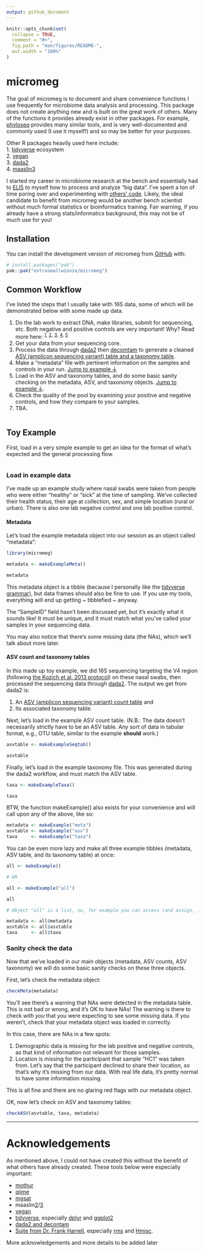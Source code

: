 ```yaml
---
output: github_document
---
```


<!-- README.md is generated from README.Rmd. Please edit that file -->

```r
knitr::opts_chunk$set(
  collapse = TRUE,
  comment = "#>",
  fig.path = "man/figures/README-",
  out.width = "100%"
)
```

# micromeg

<!-- badges: start -->
<!-- badges: end -->

The goal of micromeg is to document and share convenience functions I use frequently for microbiome data analysis and processing. This package does not create anything new and is built on the great work of others. Many of the functions it provides already exist in other packages. For example, [phyloseq](https://bioconductor.org/packages/release/bioc/html/phyloseq.html) provides many similar tools, and is very well-documented and commonly used (I use it myself!) and so may be better for your purposes.    
    
Other R packages heavily used here include:    
1. [tidyverse](https://tidyverse.tidyverse.org) ecosystem   
2. [vegan](https://cran.r-project.org/web/packages/vegan/index.html)   
3. [dada2](https://benjjneb.github.io/dada2/)   
4. [maaslin3](https://huttenhower.sph.harvard.edu/maaslin3/)        


I started my career in microbiome research at the bench and essentially had to [ELI5](https://www.dictionary.com/e/slang/eli5/) to myself how to process and analyze "big data". I've spent a ton of time poring over and experimenting with [others' code](https://github.com/extrasmallwinnie/micromeg/?tab=readme-ov-file#acknowledgements). Likely, the ideal candidate to benefit from micromeg would be another bench scientist without much formal statistics or bioinformatics training. Fair warning, if you already have a strong stats/informatics background, this may not be of much use for you!    

## Installation

You can install the development version of micromeg from [GitHub](https://github.com/extrasmallwinnie/micromeg/) with:

``` r
# install.packages("pak")
pak::pak("extrasmallwinnie/micromeg")
```

## Common Workflow

I've listed the steps that I usually take with 16S data, some of which will be demonstrated below with some made up data.    

1. Do the lab work to extract DNA, make libraries, submit for sequencing, etc. Both negative and positive controls are very important! Why? Read more here: ^[1](https://pubmed.ncbi.nlm.nih.gov/25387460/),^ ^[2](https://pubmed.ncbi.nlm.nih.gov/27239228/),^ ^[3](https://bmcmicrobiol.biomedcentral.com/articles/10.1186/s12866-020-01839-y),^ ^[4](https://bmcmicrobiol.biomedcentral.com/articles/10.1186/s12866-016-0738-z),^ ^[5](https://journals.asm.org/doi/10.1128/msystems.00062-16)^        
2. Get your data from your sequencing core.   
3. Process the data through [dada2](https://benjjneb.github.io/dada2/) then [decomtam](https://benjjneb.github.io/decontam/vignettes/decontam_intro.html) to generate a cleaned [ASV (amplicon sequencing variant) table and a taxonomy table](https://www.nature.com/articles/nmeth.3869).   
4. Make a "metadata" file with pertinent information on the samples and controls in your run. [Jump to example &darr;](https://github.com/extrasmallwinnie/micromeg/?tab=readme-ov-file#metadata)
5. Load in the ASV and taxonomy tables, and do some basic sanity checking on the metadata, ASV, and taxonomy objects. [Jump to example &darr;](https://github.com/extrasmallwinnie/micromeg/?tab=readme-ov-file#metadata).   
5. Check the quality of the pool by examining your positive and negative controls, and how they compare to your samples.       
6. TBA.   


```r
```
## Toy Example

First, load in a very simple example to get an idea for the format of what's expected and the general processing flow. 
```r
```

### Load in example data
     
I've made up an example study where nasal swabs were taken from people who were either "healthy" or "sick" at the time of sampling. We've collected their health status, their age at collection, sex, and simple location (rural or urban). There is also one lab negative control and one lab positive control. 

#### Metadata

Let's load the example metadata object into our session as an object called "metadata":

```r
library(micromeg)

metadata <- makeExampleMeta()

metadata

```

This metadata object is a tibble (because I personally like the [tidyverse grammar](https://www.tmwr.org/tidyverse)), but data frames should also be fine to use. If you use my tools, everything will end up getting \~ tibblefied \~ anyway.     
    
The "SampleID" field hasn't been discussed yet, but it's exactly what it sounds like! It must be unique, and it must match what you've called your samples in your sequencing data.

You may also notice that there's some missing data (the NAs), which we'll talk about more later.

#### ASV count and taxonomy tables
    
In this made up toy example, we did 16S sequencing targeting the V4 region (following [the Kozich et al. 2013 protocol](https://journals.asm.org/doi/10.1128/aem.01043-13)) on these nasal swabs, then processed the sequencing data through [dada2](https://benjjneb.github.io/dada2/). The output we get from dada2 is:

1. An [ASV (amplicon sequencing variant) count table](https://benjjneb.github.io/dada2/) and   
2. Its associated taxonomy table.   

Next, let's load in the example ASV count table. (N.B.: The data doesn't necessarily strictly have to be an ASV table. Any sort of data in tabular format, e.g., OTU table, similar to the example **should** work.)

```r
asvtable <- makeExampleSeqtab()

asvtable
```

Finally, let's load in the example taxonomy file. This was generated during the dada2 workflow, and must match the ASV table.

```r

taxa <- makeExampleTaxa()

taxa
```

BTW, the function makeExample() also exists for your convenience and will call upon any of the above, like so:

```r

metadata <- makeExample("meta")
asvtable <- makeExample("asv")
taxa     <- makeExample("taxa")

```

You can be even more lazy and make all three example tibbles (metadata, ASV table, and its taxonomy table) at once:

```r

all <- makeExample()

# OR

all <- makeExample("all")

all

# Object "all" is a list, so, for example you can access (and assign, if you want) each tibble with the $ operator:

metadata <- all$metadata
asvtable <- all$asvtable
taxa     <- all$taxa

```

### Sanity check the data

Now that we've loaded in our main objects (metadata, ASV counts, ASV taxonomy) we will do some basic sanity checks on these three objects.    

First, let's check the metadata object: 

```r

checkMeta(metadata)


```

You'll see there's a warning that NAs were detected in the metadata table. This is not bad or wrong, and it's OK to have NAs! The warning is there to check *with you* that you were expecting to see some missing data. If you weren't, check that your metadata object was loaded in correctly.    

In this case, there are NAs in a few spots:

1. Demographic data is missing for the lab positive and negative controls, as that kind of information not relevant for those samples.    
2. Location is missing for the participant that sample "HC1" was taken from. Let's say that the participant declined to share their location, so that's why it's missing from our data. With real life data, it's pretty normal to have some information missing.    

This is all fine and there are no glaring red flags with our metadata object.



OK, now let's check on ASV and taxonomy tables:

```r

checkASV(asvtable, taxa, metadata)


```


___


# Acknowledgements

As mentioned above, I could not have created this without the benefit of what others have already created. These tools below were especially important:

* [mothur](https://mothur.org)   
* [qiime](https://qiime2.org)   
* [mgsat](https://github.com/andreyto/mgsat)   
* maaslin[2](https://huttenhower.sph.harvard.edu/maaslin/)/[3](https://huttenhower.sph.harvard.edu/maaslin3/)   
* [vegan](https://cran.r-project.org/web/packages/vegan/index.html)
* [tidyverse](https://tidyverse.tidyverse.org), especially [dplyr](https://dplyr.tidyverse.org) and [ggplot2](https://ggplot2.tidyverse.org)
* [dada2 and decontam](https://callahanlab.cvm.ncsu.edu/software/)
* [Suite from Dr. Frank Harrell](https://hbiostat.org), especially [rms](https://cran.r-project.org/web/packages/rms/index.html) and [Hmisc](https://cran.r-project.org/web/packages/Hmisc/index.html).   

More acknowledgements and more details to be added later
